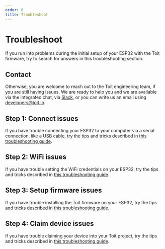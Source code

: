 ```yaml
---
order: 6
title: Troubleshoot
---
```


# Troubleshoot

If you run into problems during the initial setup of your ESP32 with the Toit firmware, try to search for answers in this troubleshooting section.

## Contact

Otherwise, you are welcome to reach out to the Toit engineering team, if you are still having issues. We are ready to help you and we are available via the integrated chat, via [Slack](https://chat.toit.io), or you can write us an email using developers@toit.io.

## Step 1: Connect issues

If you have trouble connecting your ESP32 to your computer via a serial connection, like a USB cable, try the tips and tricks described in [this troubleshooting guide](./serialtroubleshoot).

## Step 2: WiFi issues

If you have trouble setting the WiFi credentials on your ESP32, try the tips and tricks described in [this troubleshooting guide](./wifitroubleshoot).

## Step 3: Setup firmware issues

If you have trouble installing the Toit firmware on your ESP32, try the tips and tricks described in [this troubleshooting guide](./setuptroubleshoot).

## Step 4: Claim device issues

If you have trouble claiming your device into your Toit project, try the tips and tricks described in [this troubleshooting guide](./claimtroubleshoot).
